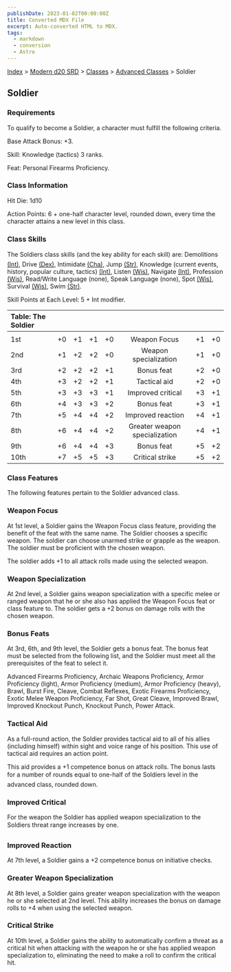 ```yaml
---
publishDate: 2023-01-02T00:00:00Z
title: Converted MDX File
excerpt: Auto-converted HTML to MDX.
tags:
  - markdown
  - conversion
  - Astro
---
```






[Index](-index) > [Modern d20 SRD](modern-d20-srd-index) > [Classes](modern-d20-srd-classes-index) > [Advanced Classes](modern-d20-srd-classes-advanced-index) > Soldier




## Soldier


### Requirements


To qualify to become a Soldier, a character must fulfill the following criteria.


Base Attack Bonus: +3.


Skill: Knowledge (tactics) 3 ranks.


Feat: Personal Firearms Proficiency.


### Class Information


Hit Die: 1d10


Action Points: 6 + one-half character level, rounded down, every time the character attains a new level in this class.


### Class Skills


The Soldiers class skills (and the key ability for each skill) are: Demolitions [(Int)](modern-d20-srd-basics-ability-scores), Drive [(Dex)](modern-d20-srd-basics-ability-scores), Intimidate [(Cha)](modern-d20-srd-basics-ability-scores), Jump [(Str)](modern-d20-srd-basics-ability-scores), Knowledge (current events, history, popular culture, tactics) [(Int)](modern-d20-srd-basics-ability-scores), Listen [(Wis)](modern-d20-srd-basics-ability-scores), Navigate [(Int)](modern-d20-srd-basics-ability-scores), Profession [(Wis)](modern-d20-srd-basics-ability-scores), Read/Write Language (none), Speak Language (none), Spot [(Wis)](modern-d20-srd-basics-ability-scores), Survival [(Wis)](modern-d20-srd-basics-ability-scores), Swim [(Str)](modern-d20-srd-basics-ability-scores).


Skill Points at Each Level: 5 + Int modifier.


| Table: The Soldier |  |  |  |  |  |  |  |
| :-------------------- | :--: | :--: | :--: | :--: | :--: | :--: | --: |
|  |  |  |  |  |  |  |  |
| 1st | +0 | +1 | +1 | +0 | Weapon Focus | +1 | +0 |
| 2nd | +1 | +2 | +2 | +0 | Weapon specialization | +1 | +0 |
| 3rd | +2 | +2 | +2 | +1 | Bonus feat | +2 | +0 |
| 4th | +3 | +2 | +2 | +1 | Tactical aid | +2 | +0 |
| 5th | +3 | +3 | +3 | +1 | Improved critical | +3 | +1 |
| 6th | +4 | +3 | +3 | +2 | Bonus feat | +3 | +1 |
| 7th | +5 | +4 | +4 | +2 | Improved reaction | +4 | +1 |
| 8th | +6 | +4 | +4 | +2 | Greater weapon specialization | +4 | +1 |
| 9th | +6 | +4 | +4 | +3 | Bonus feat | +5 | +2 |
| 10th | +7 | +5 | +5 | +3 | Critical strike | +5 | +2 |



### Class Features


The following features pertain to the Soldier advanced class.


### Weapon Focus


At 1st level, a Soldier gains the Weapon Focus class feature, providing the benefit of the feat with the same name. The Soldier chooses a specific weapon. The soldier can choose unarmed strike or grapple as the weapon. The soldier must be proficient with the chosen weapon.


The soldier adds +1 to all attack rolls made using the selected weapon.


### Weapon Specialization


At 2nd level, a Soldier gains weapon specialization with a specific melee or ranged weapon that he or she also has applied the Weapon Focus feat or class feature to. The soldier gets a +2 bonus on damage rolls with the chosen weapon.


### Bonus Feats


At 3rd, 6th, and 9th level, the Soldier gets a bonus feat. The bonus feat must be selected from the following list, and the Soldier must meet all the prerequisites of the feat to select it.


Advanced Firearms Proficiency, Archaic Weapons Proficiency, Armor Proficiency (light), Armor Proficiency (medium), Armor Proficiency (heavy), Brawl, Burst Fire, Cleave, Combat Reflexes, Exotic Firearms Proficiency, Exotic Melee Weapon Proficiency, Far Shot, Great Cleave, Im­proved Brawl, Improved Knockout Punch, Knockout Punch, Power Attack.


### Tactical Aid


As a full-round action, the Soldier provides tactical aid to all of his allies (including himself) within sight and voice
range of his position. This use of tactical aid requires an action point.


This aid provides a +1 competence bonus on attack rolls. The bonus lasts for a number of rounds equal to one-half
of the Soldiers level in the advanced class, rounded down.


### Improved Critical


For the weapon the Soldier has applied weapon specialization to the Soldiers threat range increases by one.


### Improved Reaction


At 7th level, a Soldier gains a +2 competence bonus on initiative checks.


### Greater Weapon Specialization


At 8th level, a Soldier gains greater weapon specialization with the weapon he  or she selected at 2nd level. This ability increases the bonus on damage rolls to +4 when using the selected weapon.


### Critical Strike


At 10th level, a Soldier gains the ability to automatically confirm a threat as a critical hit when attacking with the weapon he or she has applied weapon specialization to, eliminating the need to make a roll to confirm the critical hit.




